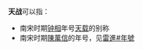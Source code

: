'''天战'''可以指：
*南宋时期[[钟相|钟相]]年号[[天载|天载]]的别称
*南宋时期[[陳萬信|陳萬信]]的年号，见[[雷進#年號|雷進#年號]]

{{disambig|cat=年号消歧义}}